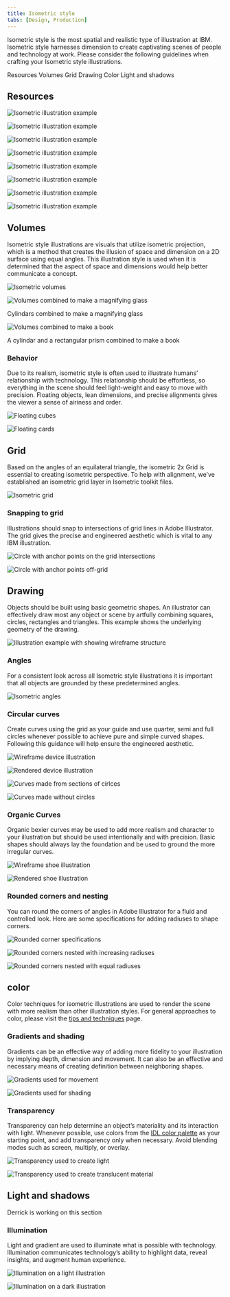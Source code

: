 ```yaml
---
title: Isometric style
tabs: [Design, Production]
---
```


<PageDescription>

Isometric style is the most spatial and realistic type of illustration at IBM. Isometric style harnesses dimension to create captivating scenes of people and technology at work. Please consider the following guidelines when crafting your Isometric style illustrations.

</PageDescription>

<AnchorLinks>
  <AnchorLink>Resources</AnchorLink>
  <AnchorLink>Volumes</AnchorLink>
  <AnchorLink>Grid</AnchorLink>
  <AnchorLink>Drawing</AnchorLink>
  <AnchorLink>Color</AnchorLink>
  <AnchorLink>Light and shadows</AnchorLink>
</AnchorLinks>

## Resources

![Isometric illustration example](/images/Gallery1.png)

<Row>
<Column colMd={4} colLg={4}>

![Isometric illustration example](/images/Gallery2.png)

</Column>
<Column colMd={4} colLg={4}>

![Isometric illustration example](/images/Gallery3.png)

</Column>
<Column colMd={4} colLg={4}>

![Isometric illustration example](/images/Gallery4.png)

</Column>
</Row>

![Isometric illustration example](/images/Gallery5.png)

<Row>
<Column colMd={4} colLg={4}>

![Isometric illustration example](/images/Gallery6.png)

</Column>
<Column colMd={4} colLg={4}>

![Isometric illustration example](/images/Gallery7.png)

</Column>
<Column colMd={4} colLg={4}>

![Isometric illustration example](/images/Gallery8.png)

</Column>
</Row>

## Volumes

Isometric style illustrations are visuals that utilize isometric projection, which is a method that creates the illusion of space and dimension on a 2D surface using equal angles. This illustration style is used when it is determined that the aspect of space and dimensions would help better communicate a concept.

![Isometric volumes](/images/Volumes.png)

<Row>
<Column colMd={4} colLg={4}>

![Volumes combined to make a magnifying glass](/images/Volumes_Example1.svg)

<Caption>Cylindars combined to make a magnifying glass</Caption>

</Column>
<Column colMd={4} colLg={4}>

![Volumes combined to make a book](/images/Volumes_Example2.svg)

<Caption>A cylindar and a rectangular prism combined to make a book</Caption>

</Column>
</Row>

### Behavior

Due to its realism, isometric style is often used to illustrate humans’ relationship with technology. This relationship should be effortless, so everything in the scene should feel light-weight and easy to move with precision. Floating objects, lean dimensions, and precise alignments gives the viewer a sense of airiness and order.

<Row>
<Column colMd={4} colLg={4}>

![Floating cubes](/images/Behavior1.png)

</Column>
<Column colMd={4} colLg={4}>

![Floating cards](/images/Behavior2.png)

</Column>
</Row>

## Grid

Based on the angles of an equilateral triangle, the isometric 2x Grid is essential to creating isometric perspective. To help with alignment, we’ve established an isometric grid layer in Isometric toolkit files.

![Isometric grid](/images/IsometricGrid.svg)

### Snapping to grid

Illustrations should snap to intersections of grid lines in Adobe Illustrator. The grid gives the precise and engineered aesthetic which is vital to any IBM illustration.

<Row>
<Column colMd={4} colLg={4}>
<DoDontExample type="do" caption="Ensure anchor points are snapped to the isometric grid whenever possible.">

![Circle with anchor points on the grid intersections](/images/Snapping_Do.svg)

</DoDontExample>
</Column>
<Column colMd={4} colLg={4}>
<DoDontExample type="dont" caption="Don’t place anchor points off-grid unless absolutely necessary.">

![Circle with anchor points off-grid](/images/Snapping_Dont.svg)

</DoDontExample>
</Column>
</Row>

## Drawing

Objects should be built using basic geometric shapes. An illustrator can effectively draw most any object or scene by artfully combining squares, circles, rectangles and triangles. This example shows the underlying geometry of the drawing.

![Illustration example with showing wireframe structure](/images/Drawing.svg)

### Angles

For a consistent look across all Isometric style illustrations it is important that all objects are grounded by these predetermined angles.

![Isometric angles](/images/Angles.png)

### Circular curves

Create curves using the grid as your guide and use quarter, semi and full circles whenever possible to achieve pure and simple curved shapes. Following this guidance will help ensure the engineered aesthetic.

<Row>
<Column colMd={4} colLg={6}>

![Wireframe device illustration](/images/CircularCurves1.svg)

</Column>
<Column colMd={4} colLg={6}>

![Rendered device illustration](/images/CircularCurves2.svg)

</Column>
</Row>
<Row>
<Column colMd={4} colLg={4}>
<DoDontExample type="do" caption="Clear and regular curves should be used when possible.">

![Curves made from sections of cirlces](/images/Snapping_Do.svg)

</DoDontExample>
</Column>
<Column colMd={4} colLg={4}>
<DoDontExample type="dont" caption="Avoid the use of irregular curves when they are not required.">

![Curves made without circles](/images/Snapping_Dont.svg)

</DoDontExample>
</Column>
</Row>

### Organic Curves

Organic bexier curves may be used to add more realism and character to your illustration but should be used intentionally and with precision. Basic shapes should always lay the foundation and be used to ground the more irregular curves.

<Row>
<Column colMd={4} colLg={6}>

![Wireframe shoe illustration](/images/OrganicCurves1.svg)

</Column>
<Column colMd={4} colLg={6}>

![Rendered shoe illustration](/images/OrganicCurves2.svg)

</Column>
</Row>

### Rounded corners and nesting

You can round the corners of angles in Adobe Illustrator for a fluid and controlled look. Here are some specifications for adding radiuses to shape corners.

![Rounded corner specifications](/images/RoundedCorners.svg)

<Row>
<Column colMd={4} colLg={4}>
<DoDontExample type="do" caption="Nested curves should remain equally spaced with increasing radius.">

![Rounded corners nested with increasing radiuses](/images/RoundedCorners_Do.svg)

</DoDontExample>
</Column>
<Column colMd={4} colLg={4}>
<DoDontExample type="dont" caption="Avoid nesting curves with equal radiuses.">

![Rounded corners nested with equal radiuses](/images/RoundedCorners_Dont.svg)

</DoDontExample>
</Column>
</Row>

## color

Color techniques for isometric illustrations are used to render the scene with more realism than other illustration styles. For general approaches to color, please visit the [tips and techniques](/illustration/tips-and-techniques) page.

### Gradients and shading

Gradients can be an effective way of adding more fidelity to your illustration by implying depth, dimension and movement. It can also be an effective and necessary means of creating definition between neighboring shapes.

<Row>
<Column colMd={4} colLg={4}>

![Gradients used for movement](/images/Gradients1.svg)

</Column>
<Column colMd={4} colLg={4}>

![Gradients used for shading](/images/Gradients2.svg)

</Column>
</Row>

### Transparency

Transparency can help determine an object’s materiality and its interaction with light. Whenever possible, use colors from the [IDL color palette](/color) as your starting point, and add transparency only when necessary. Avoid blending modes such as screen, multiply, or overlay.

<Row>
<Column colMd={4} colLg={4}>

![Transparency used to create light](/images/Transparency1.svg)

</Column>
<Column colMd={4} colLg={4}>

![Transparency used to create translucent material](/images/Transparency2.svg)

</Column>
</Row>

## Light and shadows

Derrick is working on this section

### Illumination

Light and gradient are used to illuminate what is possible with technology. Illumination communicates technology’s ability to highlight data, reveal insights, and augment human experience.

<Row>
<Column colMd={4} colLg={4}>

![Illumination on a light illustration](/images/Illumination1.png)

</Column>
<Column colMd={4} colLg={4}>

![Illumination on a dark illustration](/images/Illumination2.png)

</Column>
</Row>
